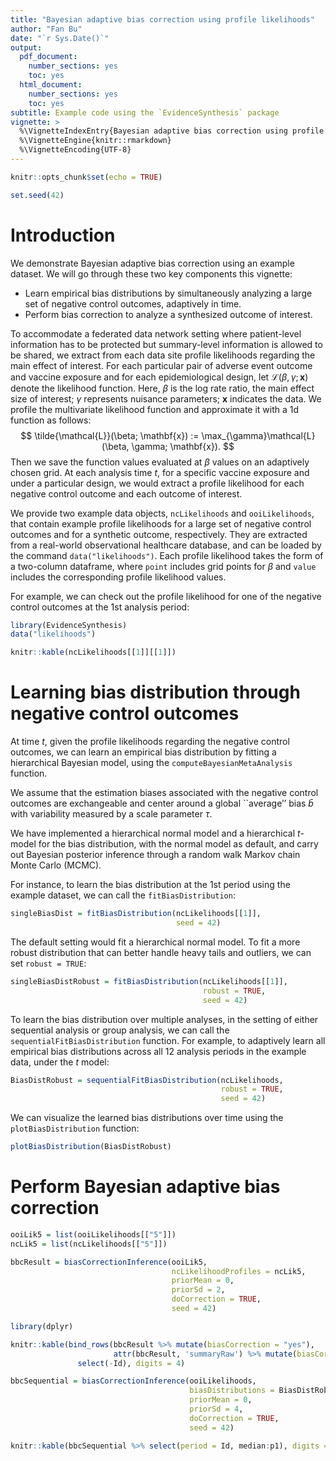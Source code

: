 ```yaml
---
title: "Bayesian adaptive bias correction using profile likelihoods"
author: "Fan Bu"
date: "`r Sys.Date()`"
output:
  pdf_document:
    number_sections: yes
    toc: yes
  html_document:
    number_sections: yes
    toc: yes
subtitle: Example code using the `EvidenceSynthesis` package
vignette: >
  %\VignetteIndexEntry{Bayesian adaptive bias correction using profile likelihood approximation}
  %\VignetteEngine{knitr::rmarkdown}
  %\VignetteEncoding{UTF-8}
---
```


```r
knitr::opts_chunk$set(echo = TRUE)
```

```r
set.seed(42)
```

# Introduction

We demonstrate Bayesian adaptive bias correction using an example dataset. 
We will go through these two key components this vignette:

- Learn empirical bias distributions by simultaneously analyzing a large set of negative control outcomes, adaptively in time. 
- Perform bias correction to analyze a synthesized outcome of interest. 

To accommodate a federated data network setting where patient-level information has to be protected but summary-level information is allowed to be shared, we extract from each data site profile likelihoods regarding the main effect of interest. 
For each particular pair of adverse event outcome and vaccine exposure and for each epidemiological design, let $\mathcal{L}(\beta, \gamma; \mathbf{x})$ denote the likelihood function.
Here, $\beta$ is the log rate ratio, the main effect size of interest; $\gamma$ represents nuisance parameters; $\mathbf{x}$ indicates the data. 
We profile the multivariate likelihood function and approximate it with a 1d function as follows:
$$
\tilde{\mathcal{L}}(\beta; \mathbf{x}) :=  \max_{\gamma}\mathcal{L}(\beta, \gamma; \mathbf{x}).
$$
Then we save the function values evaluated at $\beta$ values on an adaptively chosen grid. 
At each analysis time $t$, for a specific vaccine exposure and under a particular design, we would extract a profile likelihood for each negative control outcome and each outcome of interest. 

We provide two example data objects, `ncLikelihoods` and `ooiLikelihoods`, that contain example profile likelihoods for a large set of negative control outcomes and for a synthetic outcome, respectively. 
They are extracted from a real-world observational healthcare database, and can be loaded by the command `data("likelihoods")`. 
Each profile likelihood takes the form of a two-column dataframe, where `point` includes grid points for $\beta$ and `value` includes the corresponding profile likelihood values. 

For example, we can check out the profile likelihood for one of the negative control outcomes at the 1st analysis period:
```r
library(EvidenceSynthesis)
data("likelihoods")

knitr::kable(ncLikelihoods[[1]][[1]])
```


# Learning bias distribution through negative control outcomes

At time $t$, given the profile likelihoods regarding the negative control outcomes, we can learn an empirical bias distribution by fitting a hierarchical Bayesian model, using the `computeBayesianMetaAnalysis` function. 

We assume that the estimation biases associated with the negative control outcomes are exchangeable and center around a global ``average'' bias $\bar{b}$ with variability measured by a scale parameter $\tau$.

We have implemented a hierarchical normal model and a hierarchical $t$-model for the bias distribution, with the normal model as default, and carry out Bayesian posterior inference through a random walk Markov chain Monte Carlo (MCMC). 

For instance, to learn the bias distribution at the 1st period using the example dataset, we can call the `fitBiasDistribution`:
```r
singleBiasDist = fitBiasDistribution(ncLikelihoods[[1]],
                                     seed = 42)
```

The default setting would fit a hierarchical normal model. To fit a more robust distribution that can better handle heavy tails and outliers, we can set `robust = TRUE`:

```r
singleBiasDistRobust = fitBiasDistribution(ncLikelihoods[[1]], 
                                           robust = TRUE, 
                                           seed = 42)
```

To learn the bias distribution over multiple analyses, in the setting of either sequential analysis or group analysis, we can call the `sequentialFitBiasDistribution` function. 
For example, to adaptively learn all empirical bias distributions across all $12$ analysis periods in the example data, under the $t$ model:

```r
BiasDistRobust = sequentialFitBiasDistribution(ncLikelihoods, 
                                               robust = TRUE, 
                                               seed = 42)
```

We can visualize the learned bias distributions over time using the `plotBiasDistribution` function:
```r
plotBiasDistribution(BiasDistRobust)
```


# Perform Bayesian adaptive bias correction

```r
ooiLik5 = list(ooiLikelihoods[["5"]])
ncLik5 = list(ncLikelihoods[["5"]])

bbcResult = biasCorrectionInference(ooiLik5, 
                                    ncLikelihoodProfiles = ncLik5, 
                                    priorMean = 0,
                                    priorSd = 2,
                                    doCorrection = TRUE,
                                    seed = 42)
```

```r
library(dplyr)

knitr::kable(bind_rows(bbcResult %>% mutate(biasCorrection = "yes"),
                       attr(bbcResult, 'summaryRaw') %>% mutate(biasCorrection = "no")) %>%
               select(-Id), digits = 4)
```

```r
bbcSequential = biasCorrectionInference(ooiLikelihoods,
                                        biasDistributions = BiasDistRobust,
                                        priorMean = 0,
                                        priorSd = 4,
                                        doCorrection = TRUE,
                                        seed = 42)
```

```r
knitr::kable(bbcSequential %>% select(period = Id, median:p1), digits = 4)
```




